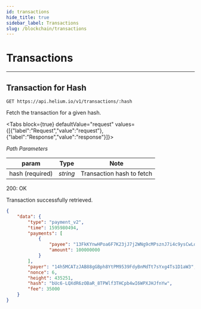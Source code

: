 ```yaml
---
id: transactions 
hide_title: true
sidebar_label: Transactions
slug: /blockchain/transactions
---
```



# Transactions

---

## Transaction for Hash

```
GET https://api.helium.io/v1/transactions/:hash
```

Fetch the transaction for a given hash.

<Tabs
  block={true}
  defaultValue="request"
  values={[{"label":"Request","value":"request"},{"label":"Response","value":"response"}]}>
<TabItem value="request">

_Path Parameters_ 

| param | Type      | Note     |
| -------- | --------- | ---------- |
| hash (required)  | _string_ | Transaction hash to fetch |

</TabItem>
<TabItem value="response">

200: OK

Transaction successfully retrieved.

```json
{
    "data": {
        "type": "payment_v2",
        "time": 1595980494,
        "payments": [
            {
                "payee": "13FkKYnwHPoa6F7K23jJ7j2WNg9cMPsznJ7i4c9ysCwLoS8vx3E",
                "amount": 100000000
            }
        ],
        "payer": "14h5MCATzJAB88gGBph8YtPM9539FdyBnMdTt7sYxg4Ts1D1aW3",
        "nonce": 6,
        "height": 435251,
        "hash": "bUc6-LQXdR6zOBaR_8TPWlf3THCpb4wI6WPXJHJfnYw",
        "fee": 35000
    }
}
```

</TabItem>
</Tabs>
